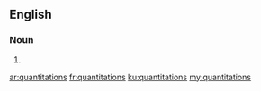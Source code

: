 ==English==

===Noun===
{{head|en}}

# {{plural of|quantitation}}

[[ar:quantitations]]
[[fr:quantitations]]
[[ku:quantitations]]
[[my:quantitations]]